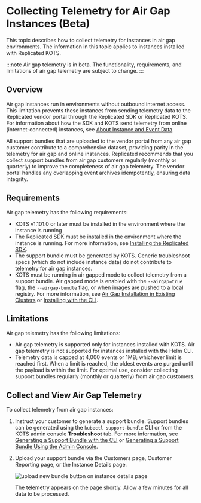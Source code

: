 
# Collecting Telemetry for Air Gap Instances (Beta)

This topic describes how to collect telemetry for instances in air gap environments. The information in this topic applies to instances installed with Replicated KOTS.

:::note
Air gap telemetry is in beta. The functionality, requirements, and limitations of air gap telemetry are subject to change.
:::

## Overview

Air gap instances run in environments without outbound internet access. This limitation prevents these instances from sending telemetry data to the Replicated vendor portal through the Replicated SDK or Replicated KOTS. For information about how the SDK and KOTS send telemetry from online (internet-connected) instances, see [About Instance and Event Data](/vendor/instance-insights-event-data#about-reporting).

<AirGapTelemetry/>

All support bundles that are uploaded to the vendor portal from any air gap customer contribute to a comprehensive dataset, providing parity in the telemetry for air gap and online instances. Replicated recommends that you collect support bundles from air gap customers regularly (monthly or quarterly) to improve the completeness of air gap telemetry. The vendor portal handles any overlapping event archives idempotently, ensuring data integrity.

## Requirements

Air gap telemetry has the following requirements:

* KOTS v1.101.0 or later must be installed in the environment where the instance is running
* The Replicated SDK must be installed in the environment where the instance is running. For more information, see [Installing the Replicated SDK](/vendor/replicated-sdk-installing).
* The support bundle must be generated by KOTS. Generic troubleshoot specs (which do not include instance data) do not contribute to telemetry for air gap instances.
* KOTS must be running in air gapped mode to collect telemetry from a support bundle. Air gapped mode is enabled with the `--airgap=true` flag, the `--airgap-bundle` flag, or when images are pushed to a local registry. For more information, see [Air Gap Installation in Existing Clusters](/enterprise/installing-existing-cluster-airgapped#air-gap) or [Installing with the CLI](/enterprise/installing-existing-cluster-automation).  

## Limitations

Air gap telemetry has the following limitations:

* Air gap telemetry is supported only for instances installed with KOTS. Air gap telemetry is not supported for instances installed with the Helm CLI.
* Telemetry data is capped at 4,000 events or 1MB; whichever limit is reached first. When a limit is reached, the oldest events are purged until the payload is within the limit. For optimal use, consider collecting support bundles regularly (monthly or quarterly) from air gap customers.

## Collect and View Air Gap Telemetry

To collect telemetry from air gap instances:

1. Instruct your customer to generate a support bundle. Support bundles can be generated using the `kubectl support-bundle` CLI or from the KOTS admin console **Troubleshoot** tab. For more information, see [Generating a Support Bundle with the CLI](/enterprise/troubleshooting-an-app#generating-a-support-bundle-using-the-cli) or [Generating a Support Bundle Using the Admin Console](/enterprise/troubleshooting-an-app#generate-a-support-bundle-using-the-admin-console).

1. Upload your support bundle via the Customers page, Customer Reporting page, or the Instance Details page.

     ![upload new bundle button on instance details page](/images/airgap-upload-telemetry.png)

     The telemetry appears on the page shortly. Allow a few minutes for all data to be processed.

